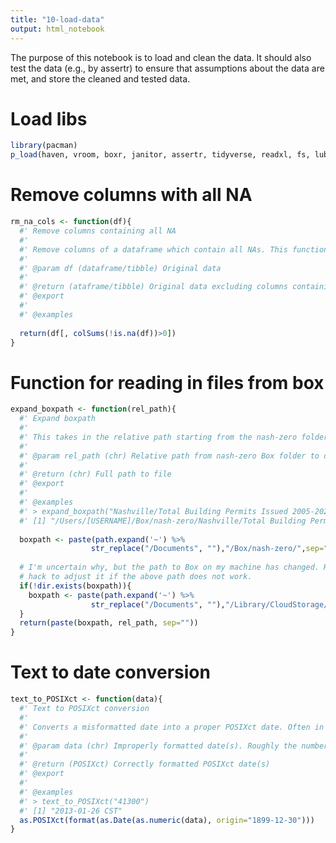 ```yaml
---
title: "10-load-data"
output: html_notebook
---
```


The purpose of this notebook is to load and clean the data.  It should also test the data (e.g., by assertr) to ensure that assumptions about the data are met, and store the cleaned and tested data.

# Load libs

```r
library(pacman)
p_load(haven, vroom, boxr, janitor, assertr, tidyverse, readxl, fs, lubridate, feather)
```

# Remove columns with all NA
```r
rm_na_cols <- function(df){
  #' Remove columns containing all NA
  #'
  #' Remove columns of a dataframe which contain all NAs. This function can be piped when loading data.
  #'
  #' @param df (dataframe/tibble) Original data
  #'
  #' @return (ataframe/tibble) Original data excluding columns containing all NAs
  #' @export
  #'
  #' @examples
  
  return(df[, colSums(!is.na(df))>0])
}
```


# Function for reading in files from box

```r
expand_boxpath <- function(rel_path){
  #' Expand boxpath
  #'
  #' This takes in the relative path starting from the nash-zero folder and returns the full file path in a way that works across multiple user's systems.
  #'
  #' @param rel_path (chr) Relative path from nash-zero Box folder to desired file
  #'
  #' @return (chr) Full path to file
  #' @export
  #'
  #' @examples
  #' > expand_boxpath("Nashville/Total Building Permits Issued 2005-2020.xlsx")
  #' [1] "/Users/[USERNAME]/Box/nash-zero/Nashville/Total Building Permits Issued 2005-2020.xlsx"
  
  boxpath <- paste(path.expand('~') %>% 
                  str_replace("/Documents", ""),"/Box/nash-zero/",sep="")
  
  # I'm uncertain why, but the path to Box on my machine has changed. Here is a
  # hack to adjust it if the above path does not work.
  if(!dir.exists(boxpath)){
    boxpath <- paste(path.expand('~') %>% 
                  str_replace("/Documents", ""),"/Library/CloudStorage/Box-Box/nash-zero/",sep="")
  }
  return(paste(boxpath, rel_path, sep=""))
}
```

# Text to date conversion
```r
text_to_POSIXct <- function(data){
  #' Text to POSIXct conversion
  #'
  #' Converts a misformatted date into a proper POSIXct date. Often in excel files, some dates appear as numeric entries like "41300". Often some dates in a column will take on this format, while others will take on a more traditional date format such as "2013-01-26". If the column is read in as text, all values will exist in this format and can be converted to POSIXct dates using this function.
  #'
  #' @param data (chr) Improperly formatted date(s). Roughly the number of days since 1900.
  #'
  #' @return (POSIXct) Correctly formatted POSIXct date(s)
  #' @export
  #'
  #' @examples
  #' > text_to_POSIXct("41300")
  #' [1] "2013-01-26 CST"
  as.POSIXct(format(as.Date(as.numeric(data), origin="1899-12-30")))
}
```
